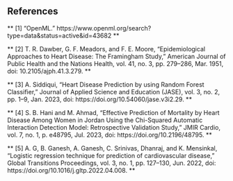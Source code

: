 ## References

** [1] “OpenML.” https://www.openml.org/search?type=data&status=active&id=43682 **

** [2] T. R. Dawber, G. F. Meadors, and F. E. Moore, “Epidemiological Approaches to Heart Disease: The Framingham Study,” American Journal of Public Health and the Nations Health, vol. 41, no. 3, pp. 279–286, Mar. 1951, doi: 10.2105/ajph.41.3.279. **

** [3] A. Siddiqui, “Heart Disease Prediction by using Random Forest Classifier,” Journal of Applied Science and Education (JASE), vol. 3, no. 2, pp. 1–9, Jan. 2023, doi: https://doi.org/10.54060/jase.v3i2.29. **

** [4] S. B. Hani and M. Ahmad, “Effective Prediction of Mortality by Heart Disease Among Women in Jordan Using the Chi-Squared Automatic Interaction Detection Model: Retrospective Validation Study,” JMIR Cardio, vol. 7, no. 1, p. e48795, Jul. 2023, doi: https://doi.org/10.2196/48795. **

** [5] A. G, B. Ganesh, A. Ganesh, C. Srinivas, Dhanraj, and K. Mensinkal, “Logistic regression technique for prediction of cardiovascular disease,” Global Transitions Proceedings, vol. 3, no. 1, pp. 127–130, Jun. 2022, doi: https://doi.org/10.1016/j.gltp.2022.04.008. **